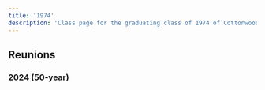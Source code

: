 ```yaml
---
title: '1974'
description: 'Class page for the graduating class of 1974 of Cottonwood High School.'
---
```


## Reunions

### 2024 (50-year)


<YouTube
  id="Y3mDUQByGCw"
  title="Cottonwood High School Memorial -Class of '74 Slideshow"
/>
